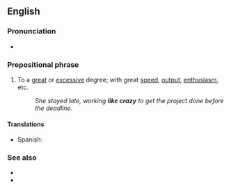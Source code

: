 ==English==

===Pronunciation===
* {{audio|en|En-au-like crazy.ogg|Audio (AUS)}}

===Prepositional phrase===
{{en-PP}}

# {{lb|en|simile|colloquial}} To a [[great]] or [[excessive]] degree; with great [[speed]], [[output]], [[enthusiasm]], etc.
#: ''She stayed late, working '''like crazy''' to get the project done before the deadline.''

====Translations====
{{trans-top|}}
{{trans-mid}}
* Spanish: {{t+|es|a lo bestia}}
{{trans-bottom}}

===See also===
* {{l|en|like billy-o}}
* {{l|en|like nobody's business}}